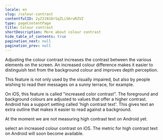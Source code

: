 ```yaml
---
locale: en
slug: /colour-contrast
contentfulID: 2yZ21N18rSqZLiS6ruRZVZ
type: pageContentPage
title: Colour contrast
shortDescription: More about colour contrast
hide_table_of_contents: true
pagination_next: null
pagination_prev: null
---
```


Adjusting the colour contrast increases the contrast between the various elements on the screen. An increased colour difference makes it easier to distinguish text from the background colour and improves depth perception.

This feature is not only used by the visually impaired, but also by people wishing to read their messages on a sunny terrace, for example.

On iOS, this feature is called "increased color contrast". The foreground and background colours are adjusted to values that offer a higher contrast. Android has a support setting called 'high contrast text'. This gives text an extra outline that makes it easier to read against a background. 

At the moment we are not measuring high contrast text on Android yet.

<TwoColumnBlock>
  <LeftColumn>
    <ColumnRow>
      <PercentageBlock
        metrics={[
          { title: 'Colour contrast', key: 'ios-accessibility_is_darker_system_colors_enabled-true', isPercentage: true }
        ]}
        linkLabel="More about colour contrast"
        linkUrl="/en/stats/colour-contrast">
        select an increased colour contrast on iOS.
      </PercentageBlock>
    </ColumnRow>
  </LeftColumn>
  <RightColumn>
    <ColumnRow>
      <TextBlock
        showBackgroundColor={true}>
        The metric for high contrast text on Android will soon become available. 
        <CustomLink url="/en/stats/colour-contrast" label="More about colour contrast" external={false}/>
      </TextBlock>
    </ColumnRow>
  </RightColumn>
</TwoColumnBlock>

<Quote
  quote="Accessibility features could also be aesthetically pleasing."
  name="Onno"
  imageSrc="/img/light/Interview met slechtziende gebruiker over mobiele applicaties op telefoons.jpg"
  alt="Photo Onno"
  linkLabel="Read the interview with Onno"
  url="/en/articles/onno"
/>